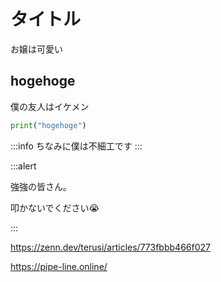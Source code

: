 # タイトル
お嬢は可愛い

## hogehoge
僕の友人はイケメン

```python
print("hogehoge")
```

:::info
ちなみに僕は不細工です
:::

:::alert

強強の皆さん。


叩かないでください😭

:::

https://zenn.dev/terusi/articles/773fbbb466f027

https://pipe-line.online/
